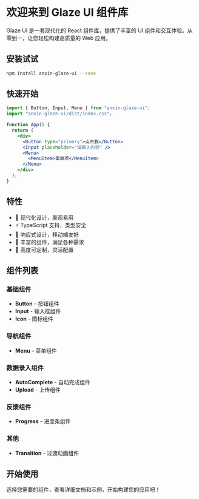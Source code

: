 # 欢迎来到 Glaze UI 组件库

Glaze UI 是一套现代化的 React 组件库，提供了丰富的 UI 组件和交互体验。从零到一，让您轻松构建高质量的 Web 应用。

## 安装试试

```bash
npm install anxin-glaze-ui --save
```

## 快速开始

```jsx
import { Button, Input, Menu } from "anxin-glaze-ui";
import "anxin-glaze-ui/dist/index.css";

function App() {
  return (
    <div>
      <Button type="primary">点击我</Button>
      <Input placeholder="请输入内容" />
      <Menu>
        <MenuItem>菜单项</MenuItem>
      </Menu>
    </div>
  );
}
```

## 特性

- 🎨 现代化设计，美观易用
- ⚡ TypeScript 支持，类型安全
- 📱 响应式设计，移动端友好
- 🎯 丰富的组件，满足各种需求
- 🔧 高度可定制，灵活配置

## 组件列表

### 基础组件

- **Button** - 按钮组件
- **Input** - 输入框组件
- **Icon** - 图标组件

### 导航组件

- **Menu** - 菜单组件

### 数据录入组件

- **AutoComplete** - 自动完成组件
- **Upload** - 上传组件

### 反馈组件

- **Progress** - 进度条组件

### 其他

- **Transition** - 过渡动画组件

## 开始使用

选择您需要的组件，查看详细文档和示例，开始构建您的应用吧！
